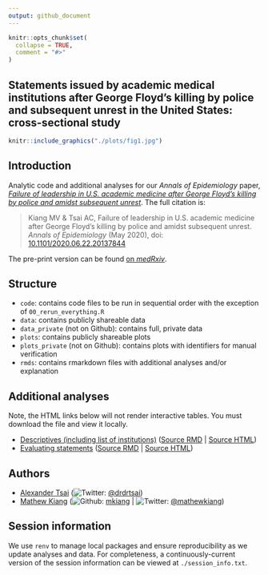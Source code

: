 ```yaml
---
output: github_document
---
```


<!-- README.md is generated from README.Rmd. Please edit that file -->

```r
knitr::opts_chunk$set(
  collapse = TRUE,
  comment = "#>"
)
```

## Statements issued by academic medical institutions after George Floyd’s killing by police and subsequent unrest in the United States: cross-sectional study

<p align = "center">
```r
knitr::include_graphics("./plots/fig1.jpg")
```
</p>

## Introduction 

Analytic code and additional analyses for our *Annals of Epidemiology* paper, [*Failure of leadership in U.S. academic medicine after George Floyd's killing by police and amidst subsequent unrest*](https://doi.org/10.1016/j.annepidem.2021.04.018). The full citation is:

> Kiang MV & Tsai AC, Failure of leadership in U.S. academic medicine after George Floyd’s killing by police and amidst subsequent unrest. *Annals of Epidemiology* (May 2020), doi: [10.1101/2020.06.22.20137844](https://doi.org/10.1101/2020.06.22.20137844)

The pre-print version can be found [on *medRxiv*](https://www.medrxiv.org/content/10.1101/2020.06.22.20137844v1).

## Structure

- `code`: contains code files to be run in sequential order with the exception of `00_rerun_everything.R`
- `data`: contains publicly shareable data
- `data_private` (not on Github): contains full, private data
- `plots`: contains publicly shareable plots
- `plots_private` (not on Github): contains plots with identifiers for manual verification
- `rmds`: contains rmarkdown files with additional analyses and/or explanation

## Additional analyses

Note, the HTML links below will not render interactive tables. You must download the file and view it locally. 

- [Descriptives (including list of institutions)](https://htmlpreview.github.io/?https://github.com/mkiang/statement_analysis/blob/master/rmds/01_descriptives.html) ([Source RMD](https://github.com/mkiang/statement_analysis/blob/master/rmds/01_descriptives.Rmd) | [Source HTML](https://github.com/mkiang/statement_analysis/blob/master/rmds/01_descriptives.html))
- [Evaluating statements](https://htmlpreview.github.io/?https://github.com/mkiang/statement_analysis/blob/master/rmds/02_evaluating_statements.html) ([Source RMD](https://github.com/mkiang/statement_analysis/blob/master/rmds/02_evaluating_statements.Rmd) | [Source HTML](https://github.com/mkiang/statement_analysis/blob/master/rmds/02_evaluating_statements.html))

## Authors

- [Alexander Tsai](https://connects.catalyst.harvard.edu/Profiles/display/Person/90553) (![Twitter](http://i.imgur.com/wWzX9uB.png): [\@drdrtsai](https://twitter.com/drdrtsai))
- [Mathew Kiang](https://mathewkiang.com) (![Github](http://i.imgur.com/9I6NRUm.png): [mkiang](https://github.com/mkiang) | ![Twitter](http://i.imgur.com/wWzX9uB.png): [\@mathewkiang](https://twitter.com/mathewkiang))

## Session information

We use `renv` to manage local packages and ensure reproducibility as we update analyses and data. For completeness, a continuously-current version of the session information can be viewed at `./session_info.txt`.
